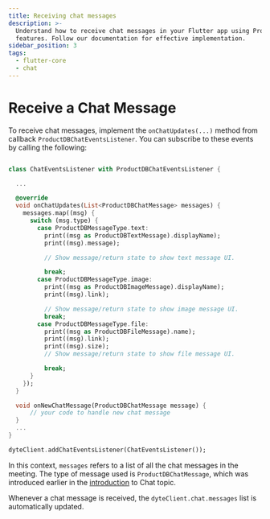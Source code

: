 ```yaml
---
title: Receiving chat messages
description: >-
  Understand how to receive chat messages in your Flutter app using ProductDB's
  features. Follow our documentation for effective implementation.
sidebar_position: 3
tags:
  - flutter-core
  - chat
---
```


# Receive a Chat Message

To receive chat messages, implement the `onChatUpdates(...)` method from callback `ProductDBChatEventsListener`. You can subscribe to these events by calling the following:

```dart

class ChatEventsListener with ProductDBChatEventsListener {

  ...

  @override
  void onChatUpdates(List<ProductDBChatMessage> messages) {
    messages.map((msg) {
      switch (msg.type) {
        case ProductDBMessageType.text:
          print((msg as ProductDBTextMessage).displayName);
          print((msg).message);

          // Show message/return state to show text message UI.

          break;
        case ProductDBMessageType.image:
          print((msg as ProductDBImageMessage).displayName);
          print((msg).link);

          // Show message/return state to show image message UI.
          break;
        case ProductDBMessageType.file:
          print((msg as ProductDBFileMessage).name);
          print((msg).link);
          print((msg).size);
          // Show message/return state to show file message UI.

          break;
      }
    });
  }

  void onNewChatMessage(ProductDBChatMessage message) {
      // your code to handle new chat message
  }
  ...
}
```

```dart
dyteClient.addChatEventsListener(ChatEventsListener());
```

In this context, `messages` refers to a list of all the chat messages in the meeting. The type of message used is `ProductDBChatMessage`, which was introduced earlier in the [introduction](./introduction.mdx) to Chat topic.

Whenever a chat message is received, the `dyteClient.chat.messages` list is automatically updated.

<head>
  <title>Flutter Core Receiving chat messages</title>
  <meta name="description" content="Understand how to receive chat messages in your Flutter app using ProductDB's features. Follow our documentation for effective implementation."/>
</head>

